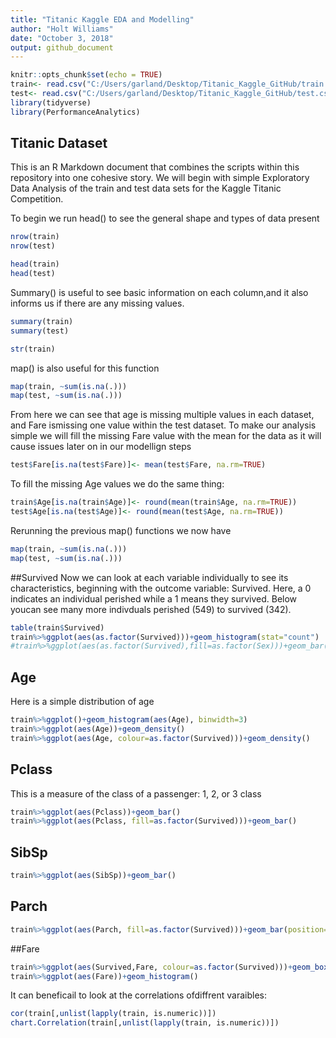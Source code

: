 ```yaml
---
title: "Titanic Kaggle EDA and Modelling"
author: "Holt Williams"
date: "October 3, 2018"
output: github_document
---
```


```r
knitr::opts_chunk$set(echo = TRUE)
train<- read.csv("C:/Users/garland/Desktop/Titanic_Kaggle_GitHub/train.csv")
test<- read.csv("C:/Users/garland/Desktop/Titanic_Kaggle_GitHub/test.csv")
library(tidyverse)
library(PerformanceAnalytics)

```

## Titanic Dataset

This is an R Markdown document that combines the scripts within this repository into one cohesive story. We will begin with simple Exploratory Data Analysis of the train and test data sets for the Kaggle Titanic Competition.

To begin we run head() to see the general shape and types of data present

```r
nrow(train)
nrow(test)

head(train)
head(test)

```

Summary() is useful to see basic information on each column,and it also informs us if there are any missing values.
```r
summary(train)
summary(test)

```
```r
str(train)
```


map() is also useful for this function
```r
map(train, ~sum(is.na(.)))
map(test, ~sum(is.na(.)))
```
From here we can see that age is missing multiple values in each dataset, and Fare ismissing one value within the test dataset. To make our analysis simple we will fill the missing Fare value with the mean for the data as it will cause issues later on in our modellign steps
```r
test$Fare[is.na(test$Fare)]<- mean(test$Fare, na.rm=TRUE)
```
To fill the missing Age values we do the same thing:
```r
train$Age[is.na(train$Age)]<- round(mean(train$Age, na.rm=TRUE))
test$Age[is.na(test$Age)]<- round(mean(test$Age, na.rm=TRUE))
```
Rerunning the previous map() functions we now have
```r
map(train, ~sum(is.na(.)))
map(test, ~sum(is.na(.)))
```

##Survived
Now we can look at each variable individually to see its characteristics, beginning with the outcome variable: Survived. Here, a 0 indicates an individual perished while a 1 means they survived. Below youcan see many more indivduals perished (549) to survived (342).
```r
table(train$Survived)
train%>%ggplot(aes(as.factor(Survived)))+geom_histogram(stat="count")
#train%>%ggplot(aes(as.factor(Survived),fill=as.factor(Sex)))+geom_bar(stat="count")
```

## Age
Here is a simple distribution of age
```r
train%>%ggplot()+geom_histogram(aes(Age), binwidth=3)
train%>%ggplot(aes(Age))+geom_density()
train%>%ggplot(aes(Age, colour=as.factor(Survived)))+geom_density()
```

## Pclass

This is a measure of the class of a passenger: 1, 2, or 3 class
```r
train%>%ggplot(aes(Pclass))+geom_bar()
train%>%ggplot(aes(Pclass, fill=as.factor(Survived)))+geom_bar()

```

## SibSp


```r
train%>%ggplot(aes(SibSp))+geom_bar()

```

## Parch

```r
train%>%ggplot(aes(Parch, fill=as.factor(Survived)))+geom_bar(position="dodge")
```


##Fare

```r
train%>%ggplot(aes(Survived,Fare, colour=as.factor(Survived)))+geom_boxplot()
train%>%ggplot(aes(Fare))+geom_histogram()

```


It can beneficail to look at the correlations ofdiffrent varaibles:

```r
cor(train[,unlist(lapply(train, is.numeric))])
chart.Correlation(train[,unlist(lapply(train, is.numeric))])
```





```r

```

